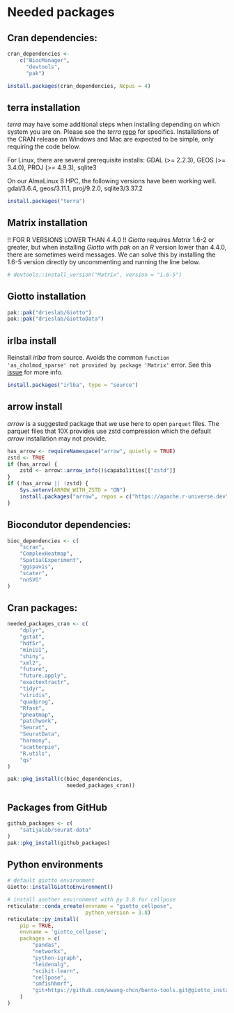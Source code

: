 # Needed packages


## Cran dependencies:
```r
cran_dependencies <-
    c("BiocManager",
      "devtools",
      "pak")

install.packages(cran_dependencies, Ncpus = 4)
```

## terra installation
_terra_ may have some additional steps when installing depending on which system you are on. Please see the _terra_ [repo](https://github.com/rspatial/terra) for specifics.
Installations of the CRAN release on Windows and Mac are expected to be simple, only requiring the code below. 

For Linux, there are several prerequisite installs: GDAL (>= 2.2.3), GEOS (>= 3.4.0), PROJ (>= 4.9.3), sqlite3

On our AlmaLinux 8 HPC, the following versions have been working well.
gdal/3.6.4, geos/3.11.1, proj/9.2.0, sqlite3/3.37.2
```r
install.packages("terra")
```

## Matrix installation
!! FOR R VERSIONS LOWER THAN 4.4.0 !!
_Giotto_ requires _Matrix_ 1.6-2 or greater, but when installing _Giotto_ with _pak_ on an _R_ version lower than 4.4.0, there are sometimes weird messages. We can solve this by installing the 1.6-5 version directly by uncommenting and running the line below.
```r
# devtools::install_version("Matrix", version = "1.6-5")
```

## Giotto installation
```r
pak::pak("drieslab/Giotto")
pak::pak("drieslab/GiottoData")
```

## irlba install
Reinstall _irlba_ from source. Avoids the common `function 'as_cholmod_sparse' not provided by package 'Matrix'` error. See this [issue](https://github.com/bwlewis/irlba/issues/70) for more info.
```r
install.packages("irlba", type = "source")
```

## arrow install
_arrow_ is a suggested package that we use here to open `parquet` files. The parquet files that 10X provides use zstd compression which the default _arrow_ installation may not provide.
```r
has_arrow <- requireNamespace("arrow", quietly = TRUE)
zstd <- TRUE
if (has_arrow) {
    zstd <- arrow::arrow_info()$capabilities[["zstd"]]
}
if (!has_arrow || !zstd) {
    Sys.setenv(ARROW_WITH_ZSTD = "ON") 
    install.packages("arrow", repos = c("https://apache.r-universe.dev"))
}
```

## Biocondutor dependencies:
```r
bioc_dependencies <- c(
    "scran",
    "ComplexHeatmap",
    "SpatialExperiment",
    "ggspavis",
    "scater",
    "nnSVG"
)
```

## Cran packages:
```r
needed_packages_cran <- c(
    "dplyr",
    "gstat",
    "hdf5r",
    "miniUI",
    "shiny",
    "xml2",
    "future",
    "future.apply",
    "exactextractr",
    "tidyr",
    "viridis",
    "quadprog",
    "Rfast",
    "pheatmap",
    "patchwork",
    "Seurat",
    "SeuratData",
    "harmony",
    "scatterpie",
    "R.utils",
    "qs"
)

pak::pkg_install(c(bioc_dependencies,
                   needed_packages_cran))
```


## Packages from GitHub
```r
github_packages <- c(
    "satijalab/seurat-data"
)
pak::pkg_install(github_packages)
```

## Python environments
```r
# default giotto environment
Giotto::installGiottoEnvironment()

# install another environment with py 3.8 for cellpose
reticulate::conda_create(envname = "giotto_cellpose",
                         python_version = 3.8)
reticulate::py_install(
    pip = TRUE,
    envname = 'giotto_cellpose',
    packages = c(
        "pandas",
        "networkx",
        "python-igraph",
        "leidenalg",
        "scikit-learn",
        "cellpose",
        "smfishhmrf",
        "git+https://github.com/wwang-chcn/bento-tools.git@giotto_install"
    )
)
```

